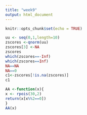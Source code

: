 ```yaml
---
title: "week9"
output: html_document
---
```


```r
knitr::opts_chunk$set(echo = TRUE)
```

```r
uu <- seq(0,1,length=10)
zscores <-qnorm(uu)
zscores[3] <-NA
zscores
which(zscores==-Inf)
which(zscores==Inf)
NA==NA
NA==0
c1<-zscores[!is.na(zscores)]
c1


```

```r

AA <-function(x){
x <- rpois(30,2)
return(x[x%%2==0])
}
AA(x)


```